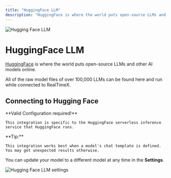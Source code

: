 ```yaml
---
title: "HuggingFace LLM"
description: "HuggingFace is where the world puts open-source LLMs and other AI models online."
---
```



<Image
  src="/images/RealTimeX-setup/llm-configuration/cloud/hugging-face/header-image.png"
  height={1080}
  width={1920}
  quality={100}
  alt="Hugging Face LLM"
/>

# HuggingFace LLM

[HuggingFace](https://huggingface.co) is where the world puts open-source LLMs and other AI models online.

All of the raw model files of over 100,000 LLMs can be found here and run while connected to RealTimeX.

## Connecting to Hugging Face

<Callout type="info" emoji="️💡">
  **Valid Configuration required!**

    This integration is specific to the HuggingFace serverless inference service that HuggingFace runs.

</Callout>

<Callout type="info" emoji="️💡">
  **Tip:**

    This integration works best when a model's chat template is defined. You may get unexpected results otherwise.

</Callout>

You can update your model to a different model at any time in the **Settings**.

<Image
  src="/images/RealTimeX-setup/llm-configuration/cloud/hugging-face/hugging-face-llm.png"
  height={1080}
  width={1920}
  quality={100}
  alt="Hugging Face LLM settings"
/>
